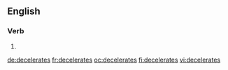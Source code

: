 ==English==

===Verb===
{{head|en|verb form}}

# {{en-third-person singular of|decelerate}}

[[de:decelerates]]
[[fr:decelerates]]
[[oc:decelerates]]
[[fi:decelerates]]
[[vi:decelerates]]
